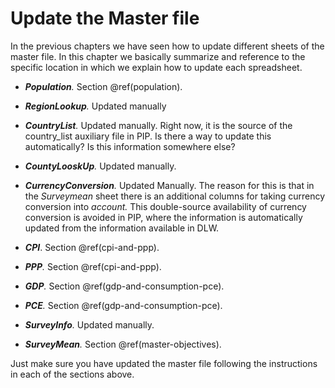# Update the Master file {#master-file}

In the previous chapters we have seen how to update different sheets of the
master file. In this chapter we basically summarize and reference to the
specific location in which we explain how to update each spreadsheet.

-   ***Population**.* Section \@ref(population).

-   ***RegionLookup**.* Updated manually

-   ***CountryList**.* Updated manually. Right now, it is the source of the
    country\_list auxiliary file in PIP. [Is there a way to update this
    automatically? Is this information somewhere else?]{.red}

-   ***CountyLooskUp**.* Updated manually.

-   ***CurrencyConversion**.* Updated Manually. The reason for this is that in
    the *Surveymean* sheet there is an additional columns for taking currency
    conversion into *account.* This double-source availability of currency
    conversion is avoided in PIP, where the information is automatically updated
    from the information available in DLW.

-   ***CPI***. Section \@ref(cpi-and-ppp).

-   ***PPP**.* Section \@ref(cpi-and-ppp).

-   ***GDP**.* Section \@ref(gdp-and-consumption-pce).

-   ***PCE**.* Section \@ref(gdp-and-consumption-pce).

-   ***SurveyInfo**.* Updated manually.

-   ***SurveyMean**.* Section \@ref(master-objectives).

Just make sure you have updated the master file following the instructions in
each of the sections above.
